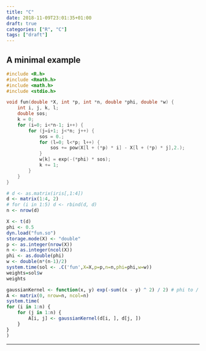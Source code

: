 ```yaml
---
title: "C"
date: 2018-11-09T23:01:35+01:00
draft: true
categories: ["R", "C"]
tags: ["draft"]
---
```


## A minimal example
```c
#include <R.h> 
#include <Rmath.h> 
#include <math.h>
#include <stdio.h>

void fun(double *X, int *p, int *n, double *phi, double *w) {
    int i, j, k, l;
    double sos;
    k = 0;
    for (i=0; i<*n-1; i++) {
        for (j=i+1; j<*n; j++) {
            sos = 0.;
            for (l=0; l<*p; l++) {
                sos += pow(X[l + (*p) * i] - X[l + (*p) * j],2.);
            }
            w[k] = exp(-(*phi) * sos);
            k += 1;
        }
    }
}
```


```r
# d <- as.matrix(iris[,1:4])
d <- matrix(1:4, 2)
# for (i in 1:5) d <- rbind(d, d)
n <- nrow(d)

X <- t(d)
phi <- 0.5
dyn.load("fun.so")
storage.mode(X) <- "double"
p <- as.integer(nrow(X))
n <- as.integer(ncol(X))
phi <- as.double(phi)
w <- double(n*(n-1)/2)
system.time(sol <- .C('fun',X=X,p=p,n=n,phi=phi,w=w))
weights=sol$w
weights

gaussianKernel <- function(x, y) exp(-sum((x - y) ^ 2) / 2) # phi to / 2
A <- matrix(0, nrow=n, ncol=n)
system.time(
for (i in 1:n) {
    for (j in 1:n) {
        A[i, j] <- gaussianKernel(d[i, ], d[j, ])    
    }
}
)
```

***
